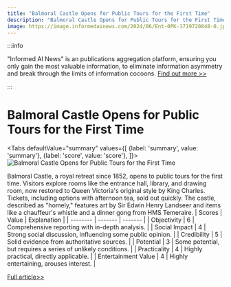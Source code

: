 ```yaml
---
title: "Balmoral Castle Opens for Public Tours for the First Time"
description: "Balmoral Castle Opens for Public Tours for the First Time"
image: https://image.informedainews.com/2024/06/Ent-0PK-1719720848-0.jpg
---
```



:::info

"Informed AI News" is an publications aggregation platform, ensuring you only gain the most valuable information, to eliminate information asymmetry and break through the limits of information cocoons.  [Find out more >>](/)

:::

# Balmoral Castle Opens for Public Tours for the First Time


<Tabs
	defaultValue="summary"
	values={[
	{label: 'summary', value: 'summary'},
	{label: 'score', value: 'score'},
]}>
<TabItem value="summary">
<img
  src="https://image.informedainews.com/2024/06/Ent-0PK-1719720848-0.jpg"
  alt="Balmoral Castle Opens for Public Tours for the First Time"
/>



Balmoral Castle, a royal retreat since 1852, opens to public tours for the first time. Visitors explore rooms like the entrance hall, library, and drawing room, now restored to Queen Victoria's original style by King Charles. Tickets, including options with afternoon tea, sold out quickly. The castle, described as "homely," features art by Sir Edwin Henry Landseer and items like a chauffeur's whistle and a dinner gong from HMS Temeraire.
</TabItem>
<TabItem value="score">
	| Scores     | Value   | Explanation |
	| -------- | ------- | ------- |
	| Objectivity  | 6    | Comprehensive reporting with in-depth analysis.    |
	| Social Impact | 4     | Strong social discussion, influencing some public opinion.    |
	| Credibility    | 5    | Solid evidence from authoritative sources.    |
	| Potential    | 3    | Some potential, but requires a series of unlikely conditions.    |
	| Practicality    | 4    | Highly practical, directly applicable.    |
	| Entertainment Value    | 4    | Highly entertaining, arouses interest.    |
</TabItem>
</Tabs>

[Full article>>](https://www.theguardian.com/uk-news/article/2024/jun/29/royals-open-balmoral-castle-to-extensive-public-tours-for-first-time)
